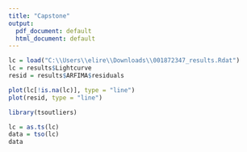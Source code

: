 ---
title: "Capstone"
output:
  pdf_document: default
  html_document: default
---

```{r}

lc = load("C:\\Users\\elire\\Downloads\\001872347_results.Rdat")
lc = results$Lightcurve
resid = results$ARFIMA$residuals

plot(lc[!is.na(lc)], type = "line")
plot(resid, type = "line")
```

```{r}
library(tsoutliers)

lc = as.ts(lc)
data = tso(lc)
data


```
